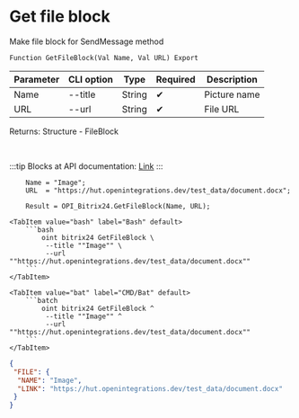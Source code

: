 ﻿---
sidebar_position: 9
description: Get file block and other functions to work with Bitrix24 in the Open Integration Package, a free open-source integration library for 1C:Enterprise 8, OneScript and CLI
keywords: [1C, 1С, 1С:Enterprise, 1С:Enterprise 8.3, API, Integration, Services, Exchange, OneScript, CLI, Bitrix24]
---


# Get file block
 Make file block for SendMessage method



`Function GetFileBlock(Val Name, Val URL) Export`

  | Parameter | CLI option | Type | Required | Description |
  |-|-|-|-|-|
  | Name | --title | String | &#x2714; | Picture name |
  | URL | --url | String | &#x2714; | File URL |

  
  Returns:  Structure - FileBlock

<br/>

:::tip
Blocks at API documentation: [Link](https://dev.1c-bitrix.ru/learning/course/?COURSE_ID=93&CHAPTER_ID=07867)
:::
<br/>


```bsl title="1C:Enterprise/OneScript code example"
    Name = "Image";
    URL  = "https://hut.openintegrations.dev/test_data/document.docx";

    Result = OPI_Bitrix24.GetFileBlock(Name, URL);
```
 

 <Tabs>
  
    <TabItem value="bash" label="Bash" default>
        ```bash
            oint bitrix24 GetFileBlock \
             --title ""Image"" \
             --url ""https://hut.openintegrations.dev/test_data/document.docx""
        ```
    </TabItem>
  
    <TabItem value="bat" label="CMD/Bat" default>
        ```batch
            oint bitrix24 GetFileBlock ^
             --title ""Image"" ^
             --url ""https://hut.openintegrations.dev/test_data/document.docx""
        ```
    </TabItem>
</Tabs>


```json title="Result"
{
 "FILE": {
  "NAME": "Image",
  "LINK": "https://hut.openintegrations.dev/test_data/document.docx"
 }
}
```
